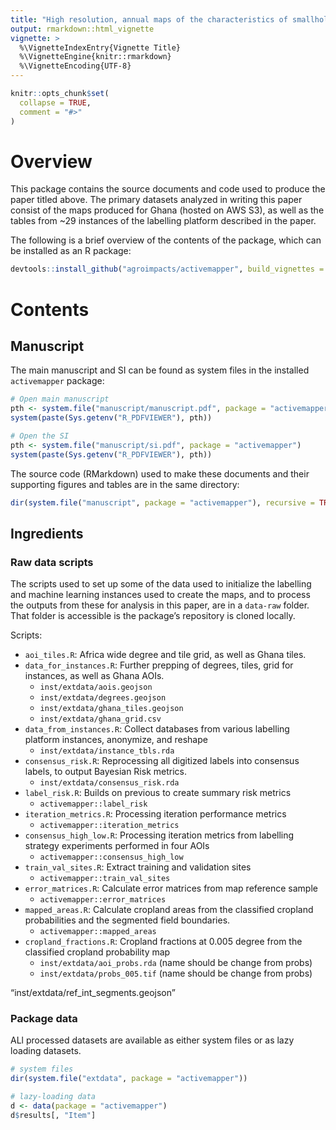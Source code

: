 ```yaml
---
title: "High resolution, annual maps of the characteristics of smallholder-dominated croplands at national scales"
output: rmarkdown::html_vignette
vignette: >
  %\VignetteIndexEntry{Vignette Title}
  %\VignetteEngine{knitr::rmarkdown}
  %\VignetteEncoding{UTF-8}
---
```


```r
knitr::opts_chunk$set(
  collapse = TRUE,
  comment = "#>"
)
```

# Overview

This package contains the source documents and code used to produce the paper titled above. The primary datasets analyzed in writing this paper consist of the maps produced for Ghana (hosted on AWS S3), as well as the tables from ~29 instances of the labelling platform described in the paper. 

The following is a brief overview of the contents of the package, which can be installed as an R package:

```r
devtools::install_github("agroimpacts/activemapper", build_vignettes = TRUE)
```

# Contents
## Manuscript
The main manuscript and SI can be found as system files in the installed `activemapper` package:

```r
# Open main manuscript
pth <- system.file("manuscript/manuscript.pdf", package = "activemapper")
system(paste(Sys.getenv("R_PDFVIEWER"), pth))

# Open the SI
pth <- system.file("manuscript/si.pdf", package = "activemapper")
system(paste(Sys.getenv("R_PDFVIEWER"), pth))

```

The source code (RMarkdown) used to make these documents and their supporting figures and tables are in the same directory:
```r
dir(system.file("manuscript", package = "activemapper"), recursive = TRUE)
```

## Ingredients
### Raw data scripts
The scripts used to set up some of the data used to initialize the labelling and machine learning instances used to create the maps, and to process the outputs from these for analysis in this paper, are in a `data-raw` folder. That folder is accessible is the package's repository is cloned locally. 

Scripts:

+ `aoi_tiles.R`: Africa wide degree and tile grid, as well as Ghana tiles. 
+ `data_for_instances.R`: Further prepping of degrees, tiles, grid for instances, as well as Ghana AOIs.
    - `inst/extdata/aois.geojson`
    - `inst/extdata/degrees.geojson`
    - `inst/extdata/ghana_tiles.geojson`
    - `inst/extdata/ghana_grid.csv`
+ `data_from_instances.R`: Collect databases from various labelling platform instances, anonymize, and reshape
    - `inst/extdata/instance_tbls.rda`
+ `consensus_risk.R`: Reprocessing all digitized labels into consensus labels, to output Bayesian Risk metrics. 
    - `inst/extdata/consensus_risk.rda`
+ `label_risk.R`: Builds on previous to create summary risk metrics 
    - `activemapper::label_risk`
+ `iteration_metrics.R`: Processing iteration performance metrics
    - `activemapper::iteration_metrics` 
+ `consensus_high_low.R`: Processing iteration metrics from labelling strategy experiments performed in four AOIs
    - `activemapper::consensus_high_low`
+ `train_val_sites.R`: Extract training and validation sites
    - `activemapper::train_val_sites`
<!-- + `cropcover_from_segments.R`: Create a 0.005 degree grid of cropland fractions from the segmented field boundaries. Used for stratifying reference sample -->
<!--     - `inst/extdata/field_density005.tif` -->
+ `error_matrices.R`: Calculate error matrices from map reference sample
    - `activemapper::error_matrices`
+ `mapped_areas.R`: Calculate cropland areas from the classified cropland probabilities and the segmented field boundaries. 
    - `activemapper::mapped_areas`
+ `cropland_fractions.R`: Cropland fractions at 0.005 degree from the classified cropland probability map
    - `inst/extdata/aoi_probs.rda` (name should be change from probs)
    - `inst/extdata/probs_005.tif` (name should be change from probs)

"inst/extdata/ref_int_segments.geojson"

### Package data

ALl processed datasets are available as either system files or as lazy loading datasets.   
```r
# system files
dir(system.file("extdata", package = "activemapper"))

# lazy-loading data
d <- data(package = "activemapper")
d$results[, "Item"]
```


